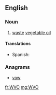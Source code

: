 ==English==

===Noun===
{{en-noun|?}}

# [[waste]] [[vegetable oil]]

====Translations====
{{trans-top|waste vegetable oil}}
* Spanish: {{t-|es|aceite vegetal usado|m}}
{{trans-mid}}
{{trans-bottom}}

===Anagrams===
* [[vow#English|vow]]

[[fr:WVO]]
[[mg:WVO]]